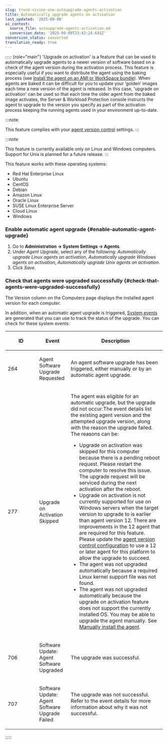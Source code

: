 ```yaml
---
slug: trend-vision-one-autoupgrade-agents-activation
title: Automatically upgrade agents on activation
last_updated: '2025-09-08'
ai_context:
  source_file: autoupgrade-agents-activation.md
  conversion_date: '2025-09-08T23:42:24.631Z'
conversion_status: converted
translation_ready: true
---
```


::::: {role="main"}
'Upgrade on activation' is a feature that can be used to automatically upgrade agents to a newer version of software based on a check of the agent version during the activation process. This feature is especially useful if you want to distribute the agent using the baking process (see [Install the agent on an AMI or WorkSpace bundle](install-agent-ami-workspace.mdx)). When agents are baked it can be difficult for you to update your ‘golden’ images each time a new version of the agent is released. In this case, 'upgrade on activation' can be used so that each time the older agent from the baked image activates, the Server & Workload Protection console instructs the agent to upgrade to the version you specify as part of the activation process keeping the running agents used in your environment up-to-date.

:::note

This feature complies with your [agent version control](configure-agent-version-control.mdx) settings.
:::

:::note

This feature is currently available only on Linux and Windows computers. Support for Unix is planned for a future release.
:::

This feature works with these operating systems:

- Red Hat Enterprise Linux
- Ubuntu
- CentOS
- Debian
- Amazon Linux
- Oracle Linux
- SUSE Linux Enterprise Server
- Cloud Linux
- Windows

### Enable automatic agent upgrade {#enable-automatic-agent-upgrade}

1.  Go to **Administration → System Settings → Agents**.
2.  Under *Agent Upgrade*, select any of the following: *Automatically upgrade Linux agents on activation*, *Automatically upgrade Windows agents on activation*, *Automatically upgrade Unix agents on activation*.
3.  Click *Save*.

### Check that agents were upgraded successfully {#check-that-agents-were-upgraded-successfully}

The Version column on the Computers page displays the installed agent version for each computer.

In addition, when an automatic agent upgrade is triggered, [System events](system-events.mdx) are generated that you can use to track the status of the upgrade. You can check for these system events:

<table>
<colgroup>
<col style="width: 20%" />
<col style="width: 20%" />
<col style="width: 60%" />
</colgroup>
<thead>
<tr>
<th><p>ID</p></th>
<th><p>Event</p></th>
<th><p>Description</p></th>
</tr>
</thead>
<tbody>
<tr>
<td><p>264</p></td>
<td><p>Agent Software Upgrade Requested</p></td>
<td><p>An agent software upgrade has been triggered, either manually or by an automatic agent upgrade.</p></td>
</tr>
<tr>
<td><p>277</p></td>
<td><p>Upgrade on Activation Skipped</p></td>
<td><p>The agent was eligible for an automatic upgrade, but the upgrade did not occur.The event details list the existing agent version and the attempted upgrade version, along with the reason the upgrade failed. The reasons can be:</p>
<ul>
<li>Upgrade on activation was skipped for this computer because there is a pending reboot request. Please restart the computer to resolve this issue. The upgrade request will be serviced during the next activation after the reboot.</li>
<li>Upgrade on activation is not currently supported for use on Windows servers when the target version to upgrade to is earlier than agent version 12. There are improvements in the 12 agent that are required for this feature. Please update the <a href="trend-vision-one-configure-agent-version-control">agent version control configuration</a> to use a 12 or later agent for this platform to allow the upgrade to succeed.</li>
<li>The agent was not upgraded automatically because a required Linux kernel support file was not found.</li>
<li>The agent was not upgraded automatically because the upgrade on activation feature does not support the currently installed OS. You may be able to upgrade the agent manually. See <a href="trend-vision-one-install-agent">Manually install the agent</a>.</li>
</ul></td>
</tr>
<tr>
<td><p>706</p></td>
<td><p>Software Update: Agent Software Upgraded</p></td>
<td><p>The upgrade was successful.</p></td>
</tr>
<tr>
<td><p>707</p></td>
<td><p>Software Update: Agent Software Upgrade Failed</p></td>
<td><p>The upgrade was not successful. Refer to the event details for more information about why it was not successful.</p></td>
</tr>
</tbody>
</table>
:::::
